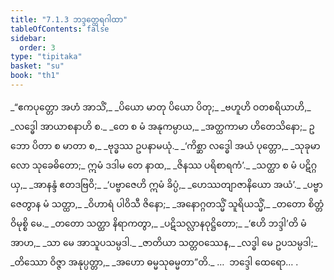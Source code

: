 ```yaml
---
title: "7.1.3 ဘဒ္ဒတ္ထေရဂါထာ"
tableOfContents: false
sidebar:
  order: 3
type: "tipitaka"
basket: "su"
book: "th1"
---
```



<DynamicBreadcrumb />

<Division number="473" book="th1">

<Paragraph number="760" type="verses" book="th1">
_“ဧကပုတ္တော အဟံ အာသိံ,_  
_ပိယော မာတု ပိယော ပိတု;_  
_ဗဟူဟိ ဝတစရိယာဟိ,_  
_လဒ္ဓေါ အာယာစနာဟိ စ._  

</Paragraph>

</Division>
<Division number="474" book="th1">

<Paragraph number="761" type="verses" book="th1">
_တေ စ မံ အနုကမ္ပာယ,_  
_အတ္ထကာမာ ဟိတေသိနော;_  
ဥဘော ပိတာ စ မာတာ စ,_  
_ဗုဒ္ဓဿ ဥပနာမယုံ._  

</Paragraph>

</Division>
<Division number="475" book="th1">

<Paragraph number="762" type="verses" book="th1">
_‘ကိစ္ဆာ လဒ္ဓေါ အယံ ပုတ္တော,_  
_သုခုမာလော သုခေဓိတော;_  
ဣမံ ဒဒါမ တေ နာထ,_  
_ဇိနဿ ပရိစာရကံ’._  

</Paragraph>

</Division>
<Division number="476" book="th1">

<Paragraph number="763" type="verses" book="th1">
_သတ္ထာ စ မံ ပဋိဂ္ဂယှ,_  
_အာနန္ဒံ ဧတဒဗြဝိ;_  
_‘ပဗ္ဗာဇေဟိ ဣမံ ခိပ္ပံ,_  
_ဟေဿတျာဇာနိယော အယံ’._  

</Paragraph>

</Division>
<Division number="477" book="th1">

<Paragraph number="764" type="verses" book="th1">
_ပဗ္ဗာဇေတွာန မံ သတ္ထာ,_  
_ဝိဟာရံ ပါဝိသီ ဇိနော;_  
_အနောဂ္ဂတသ္မိံ သူရိယသ္မိံ,_  
_တတော စိတ္တံ ဝိမုစ္စိ မေ._  

</Paragraph>

</Division>
<Division number="478" book="th1">

<Paragraph number="765" type="verses" book="th1">
_တတော သတ္ထာ နိရာကတွာ,_  
_ပဋိသလ္လာနဝုဋ္ဌိတော;_  
_‘ဧဟိ ဘဒ္ဒါ’တိ မံ အာဟ,_  
_သာ မေ အာသူပသမ္ပဒါ._  

</Paragraph>

</Division>
<Division number="479" book="th1">

<Paragraph number="766" type="verses" book="th1">
_ဇာတိယာ သတ္တဝဿေန,_  
_လဒ္ဓါ မေ ဥပသမ္ပဒါ;_  
_တိဿော ဝိဇ္ဇာ အနုပ္ပတ္တာ,_  
_အဟော ဓမ္မသုဓမ္မတာ”တိ._  


</Paragraph>
</Division>

<Paragraph number="767" type="center" book="th1">
…  ဘဒ္ဒေါ ထေရော… .
</Paragraph>
